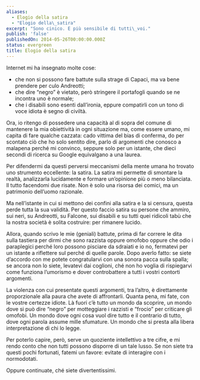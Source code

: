 ```yaml
---
aliases:
  - Elogio della satira
  - "Elogio della\_satira"
excerpt: "Sono cinico. E più sensibile di tutti\_voi."
publish: 'false'
publishedOn: 2014-05-26T00:00:00.000Z
status: evergreen
title: Elogio della satira
---
```

Internet mi ha insegnato molte cose:

- che non si possono fare battute sulla strage di Capaci, ma va bene prendere per culo Andreotti;
- che dire “negro” è vietato, però stringere il portafogli quando se ne incontra uno è normale;
- che i disabili sono esenti dall’ironia, eppure compatirli con un tono di voce idiota è segno di civiltà.

Ora, io ritengo di possedere una capacità al di sopra del comune di mantenere la mia obiettività in ogni situazione ma, come essere umano, mi capita di fare qualche cazzata: cado vittima del bias di conferma, do per scontato ciò che ho solo sentito dire, parlo di argomenti che conosco a malapena perché mi convinco, seppure solo per un istante, che dieci secondi di ricerca su Google equivalgano a una laurea.

Per difendermi da questi perversi meccanismi della mente umana ho trovato uno strumento eccellente: la satira. La satira mi permette di smontare la realtà, analizzarla lucidamente e formare un’opinione più o meno bilanciata. Il tutto facendomi due risate. Non è solo una risorsa dei comici, ma un patrimonio dell’uomo razionale.

Ma nell’istante in cui si mettono dei confini alla satira e la si censura, questa perde tutta la sua validità. Per questo faccio satira su persone che ammiro, sui neri, su Andreotti, su Falcone, sui disabili e su tutti quei ridicoli tabù che la nostra società è solita costruire: per rimanere lucido.

Allora, quando scrivo le mie (geniali) battute, prima di far correre le dita sulla tastiera per dirmi che sono razzista oppure omofobo oppure che odio i paraplegici perché loro possono pisciare da sdraiati e io no, fermatevi per un istante a riflettere sul perché di quelle parole. Dopo averlo fatto: se siete d’accordo con me potete congratularvi con una sonora pacca sulla spalla; se ancora non lo siete, levatevi dai coglioni, ché non ho voglia di rispiegarvi come funziona l’umorismo e dover controbattere a tutti i vostri contorti argomenti.

La violenza con cui presentate questi argomenti, tra l’altro, è direttamente proporzionale alla paura che avete di affrontarli. Quanta pena, mi fate, con le vostre certezze idiote. Là fuori c’è tutto un mondo da scoprire, un mondo dove si può dire “negro” per motteggiare i razzisti e “frocio” per criticare gli omofobi. Un mondo dove ogni cosa vuol dire tutto e il contrario di tutto, dove ogni parola assume mille sfumature. Un mondo che si presta alla libera interpretazione di chi lo legge.

Per poterlo capire, però, serve un quoziente intellettivo a tre cifre, e mi rendo conto che non tutti possono disporre di un tale lusso. Se non siete tra questi pochi fortunati, fatemi un favore: evitate di interagire con i normodotati.

Oppure continuate, ché siete divertentissimi.
